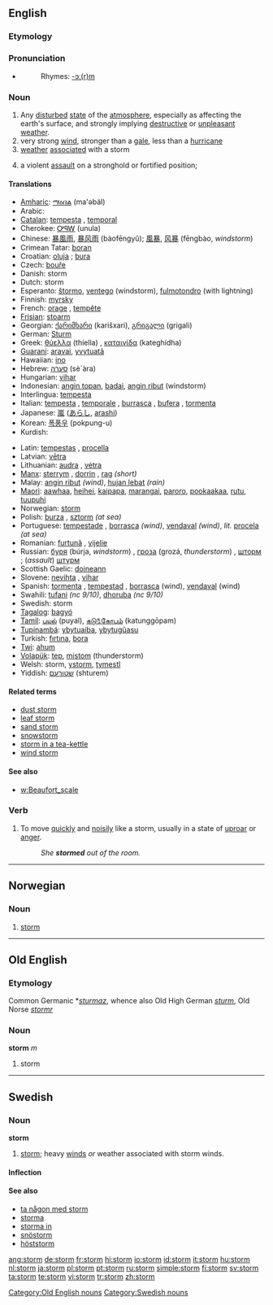 ==English==

===Etymology===
{{OE.}}

===Pronunciation===
*{{audio|en-us-storm.ogg|Audio (US)}}
*:Rhymes: [[Rhymes:English:-ɔː(r)m|-ɔː(r)m]]

===Noun===
{{wikipedia}}
{{en-noun}}

# Any [[disturbed]] [[state]] of the [[atmosphere]], especially as affecting the earth's surface, and strongly implying [[destructive]] or [[unpleasant]] [[weather]].
# very strong [[wind]], stronger than a [[gale]], less than a [[hurricane]]
# [[weather]] [[associate]]d with a storm
# {{military}} a violent [[assault]] on a stronghold or fortified position;

====Translations====
{{top}}
*[[Amharic]]: [[ማዕበል]] (ma'əbäl)
*Arabic: {{ARchar|[[اعصار]]}} {{IPAchar|(’iaʕʂār)}} {{m}}
*[[Catalan]]: [[tempesta]] {{f}}, [[temporal]] {{m}}
*Cherokee: [[ᎤᏄᎳ]] (unula)
*Chinese: [[暴風雨]], [[暴风雨]] (bàofēngyǔ); [[風暴]], [[风暴]] (fēngbào, ''windstorm'')
*Crimean Tatar: [[boran]]
*Croatian: [[oluja]] {{f}}; [[bura]] {{f}}
*Czech: [[bouře]] {{f}}
*Danish: storm {{c}}
*Dutch: storm {{m}}
*Esperanto: [[ŝtormo]], [[ventego]] (windstorm), [[fulmotondro]] (with lightning)
*Finnish: [[myrsky]]
*French: [[orage]] {{m}}, [[tempête]] {{f}}
*[[Frisian]]: [[stoarm]] {{m}}
*Georgian: [[ქარიშხარი]] (karišxari), [[გრიგალი]] (grigali)
*German: [[Sturm]] {{m}}
*Greek: [[θύελλα]] (thíella) {{f}}, [[καταιγίδα]] (kateghídha) {{f}}
*[[Guarani]]: [[aravai]], [[yvytuatã]]
*Hawaiian: [[ino]]
*Hebrew: [[סערה]] (sè`àra) {{f}}
*Hungarian: [[vihar]]
*Indonesian: [[angin topan]], [[badai]], [[angin ribut]] (windstorm)
*Interlingua: [[tempesta]]
*Italian: [[tempesta]] {{f}},  [[temporale]] {{m}}, [[burrasca]] {{f}}, [[bufera]] {{f}}, [[tormenta]] {{f}}
*Japanese: [[嵐]] ([[あらし]], [[arashi]])
*Korean: [[폭풍우]] (pokpung-u)
*Kurdish: {{KUchar|[[ره‌شه‌با]]}} {{g|Kurdish}}
{{mid}}
*Latin: [[tempestas]] {{f}}, [[procella]] {{f}}
*Latvian: [[vētra]] {{f}}
*Lithuanian: [[audra]] {{f}}, [[vėtra]] {{f}}
*[[Manx]]: [[sterrym]] {{m}}, [[dorrin]] {{m}}, [[rag]] {{m}} ''(short)''
*Malay: [[angin ribut]] ''(wind)'', [[hujan lebat]] ''(rain)''
*[[Maori]]: [[aawhaa]], [[heihei]], [[kaipapa]], [[marangai]], [[paroro]], [[pookaakaa]], [[rutu]], [[tuupuhi]]
*Norwegian: [[#Norwegian|storm]] {{m}}
*Polish: [[burza]] {{f}}, [[sztorm]] {{m}} ''(at sea)''
*Portuguese: [[tempestade]] {{f}}, [[borrasca]] {{f}} ''(wind)'', [[vendaval]] {{m}} ''(wind)'', ''lit.'' [[procela]] {{f}} ''(at sea)''
*Romanian: [[furtună]] {{f}}, [[vijelie]]
*Russian: [[буря]] (búrja, ''windstorm'') {{f}}, [[гроза]] (grozá, ''thunderstorm'') {{f}}, [[шторм]] {{m}}; (''assault'') [[штурм]] {{m}}
*Scottish Gaelic: [[doineann]] {{f}}
*Slovene: [[nevihta]] {{f}}, [[vihar]] {{m}}
*Spanish: [[tormenta]] {{f}}, [[tempestad]] {{f}}, [[borrasca]] {{f}} (wind), [[vendaval]] {{m}} (wind)
*Swahili: [[tufani]] ''(nc 9/10)'', [[dhoruba]] ''(nc 9/10)''
*Swedish: storm {{c}}
*[[Tagalog]]: [[bagyó]]
*[[Tamil]]: [[புயல்]] (puyal), [[கடு௩்கோபம்]] (katunggōpam)
*[[Tupinambá]]: [[ybytuaíba]], [[ybytugûasu]]
*Turkish: [[fırtına]], [[bora]]
*[[Twi]]: [[ahum]]
*[[Volapük]]: [[tep]], [[mistom]] (thunderstorm)
*Welsh: storm, [[ystorm]], [[tymestl]] {{g|Welsh}}
*Yiddish: [[שטורעם]] (shturem) {{m}}
{{bottom}}

====Related terms====
*[[dust storm]]
*[[leaf storm]]
*[[sand storm]]
*[[snowstorm]]
*[[storm in a tea-kettle]]
*[[wind storm]]

====See also====
*[[w:Beaufort_scale]]

===Verb===
{{en-verb}}

# To move [[quickly]] and [[noisily]] like a storm, usually in a state of [[uproar]] or [[anger]].
#:''She '''stormed''' out of the room.''

----

==Norwegian==

===Noun===
{{no-noun-m1|storm}}

# [[#English|storm]]

----

==Old English==

===Etymology===
Common Germanic *''[[sturmaz]]'', whence also Old High German ''[[sturm]]'', Old Norse ''[[stormr]]''

===Noun===
'''storm''' ''m''

# storm

[[Category:Old English nouns]]

----

==Swedish==

===Noun===
'''storm'''

# [[#English|storm]]; heavy [[winds]] ''or'' weather associated with storm winds.

====Inflection====
{{sv-noun|gender=Common|storm|stormen|stormar|stormarna|storms|stormens|stormars|stormarnas}}

====See also====
*[[ta någon med storm]]
*[[storma]]
*[[storma in]]
*[[snöstorm]]
*[[höststorm]]

[[Category:Swedish nouns]]

[[ang:storm]]
[[de:storm]]
[[fr:storm]]
[[hi:storm]]
[[io:storm]]
[[id:storm]]
[[it:storm]]
[[hu:storm]]
[[nl:storm]]
[[ja:storm]]
[[pl:storm]]
[[pt:storm]]
[[ru:storm]]
[[simple:storm]]
[[fi:storm]]
[[sv:storm]]
[[ta:storm]]
[[te:storm]]
[[vi:storm]]
[[tr:storm]]
[[zh:storm]]